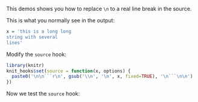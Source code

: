 This demos shows you how to replace `\n` to a real line break in the source.

This is what you normally see in the output:

```r
x = 'this is a long long
string with several
lines'
```

Modify the `source` hook:

```r
library(knitr)
knit_hooks$set(source = function(x, options) {
  paste0('\n\n```r\n', gsub('\\n', '\n', x, fixed=TRUE), '\n```\n\n')
})
```

Now we test the `source` hook:

```r
```
